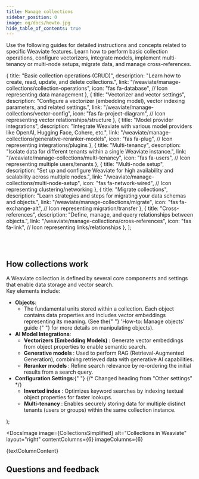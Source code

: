 ```yaml
---
title: Manage collections
sidebar_position: 0
image: og/docs/howto.jpg
hide_table_of_contents: true
---
```


Use the following guides for detailed instructions and concepts related to specific Weaviate features. Learn how to perform basic collection operations, configure vectorizers, integrate models, implement multi-tenancy or multi-node setups, migrate data, and manage cross-references.


  {
    title: "Basic collection operations (CRUD)",
    description: "Learn how to create, read, update, and delete collections.",
    link: "/weaviate/manage-collections/collection-operations",
    icon: "fas fa-database", // Icon representing data management
  },
  {
    title: "Vectorizer and vector settings",
    description:
      "Configure a vectorizer (embedding model), vector indexing parameters, and related settings.",
    link: "/weaviate/manage-collections/vector-config",
    icon: "fas fa-project-diagram", // Icon representing vector relationships/structure
  },
  {
    title: "Model provider integrations",
    description:
      "Integrate Weaviate with various model providers like OpenAI, Hugging Face, Cohere, etc.",
    link: "/weaviate/manage-collections/generative-reranker-models",
    icon: "fas fa-plug", // Icon representing integrations/plugins
  },
  {
    title: "Multi-tenancy",
    description:
      "Isolate data for different tenants within a single Weaviate instance.",
    link: "/weaviate/manage-collections/multi-tenancy",
    icon: "fas fa-users", // Icon representing multiple users/tenants
  },
  {
    title: "Multi-node setup",
    description:
      "Set up and configure Weaviate for high availability and scalability across multiple nodes.",
    link: "/weaviate/manage-collections/multi-node-setup",
    icon: "fas fa-network-wired", // Icon representing clustering/networking
  },
  {
    title: "Migrate collections",
    description:
      "Learn strategies and steps for migrating your data schemas and objects.",
    link: "/weaviate/manage-collections/migrate",
    icon: "fas fa-exchange-alt", // Icon representing migration/transfer
  },
  {
    title: "Cross-references",
    description: "Define, manage, and query relationships between objects.",
    link: "/weaviate/manage-collections/cross-references",
    icon: "fas fa-link", // Icon representing links/relationships
  },
];

<br />
<CardsSection items={specificGuidesData} />
<br />

## How collections work

A Weaviate collection is defined by several core components and settings that enable data storage and vector search.  
Key elements include:


  <ul>
    <li>
      <b>Objects</b>:
      <ul>
        <li>
          The fundamental units stored within a collection. Each object contains
          data properties and includes vector embeddings representing its
          meaning. (See the{" "}
          <Link to="/weaviate/manage-objects">
            'How-to: Manage objects' guide
          </Link>{" "}
          for more details on manipulating objects).
        </li>
      </ul>
    </li>
    <li>
      <b>AI Model Integrations</b>:
      <ul>
        <li>
          <b>
            <Link to="/weaviate/manage-collections/vector-config">
              Vectorizers (Embedding Models)
            </Link>
          </b>
          : Generate vector embeddings from object properties to enable semantic
          search.
        </li>
        <li>
          <b>
            <Link to="/weaviate/manage-collections/generative-reranker-models">
              Generative models
            </Link>
          </b>
          : Used to perform RAG (Retrieval-Augmented Generation), combining retrieved
          data with generative AI capabilities.
        </li>
        <li>
          <b>
            <Link to="/weaviate/manage-collections/generative-reranker-models">
              Reranker models
            </Link>
          </b>
          : Refine search relevance by re-ordering the initial results from a search
          query.
        </li>
      </ul>
    </li>
    <li>
      <b>Configuration Settings</b>:{" "}
      {/* Changed heading from "Other settings" */}
      <ul>
        <li>
          <b>
            <Link to="/weaviate/manage-collections/collection-operations#set-inverted-index-parameters">
              Inverted index
            </Link>
          </b>
          : Optimizes keyword searches by indexing textual object properties for
          faster lookups.
        </li>
        <li>
          <b>
            <Link to="/weaviate/manage-collections/multi-tenancy">
              Multi-tenancy
            </Link>
          </b>
          : Enables securely storing data for multiple distinct tenants (users or
          groups) within the same collection instance.
        </li>
      </ul>
    </li>
  </ul>
);

<DocsImage
  image={CollectionsSimplified}
  alt="Collections in Weaviate"
  layout="right"
  contentColumns={6}
  imageColumns={6}
>
  {textColumnContent}
</DocsImage>

## Questions and feedback


<DocsFeedback />

